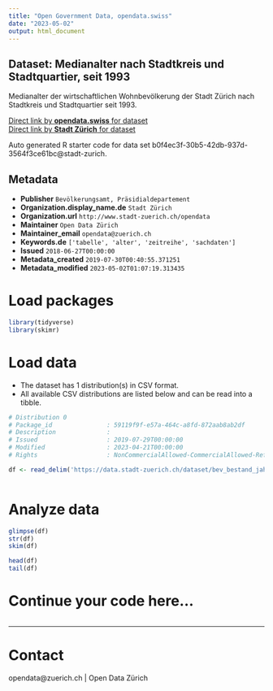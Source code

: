 ```yaml
---
title: "Open Government Data, opendata.swiss"
date: "2023-05-02"
output: html_document
---
```


## Dataset: Medianalter nach Stadtkreis und Stadtquartier, seit 1993

Medianalter der wirtschaftlichen Wohnbevölkerung der Stadt Zürich nach Stadtkreis und Stadtquartier seit 1993.


[Direct link by **opendata.swiss** for dataset](https://opendata.swiss/de/dataset/medianalter-nach-stadtkreis-und-stadtquartier-seit-19932)<br>
[Direct link by **Stadt Zürich** for dataset](https://data.stadt-zuerich.ch/dataset/bev_bestand_jahr_medianalter_od4712)

Auto generated R starter code for data set b0f4ec3f-30b5-42db-937d-3564f3ce61bc@stadt-zurich.

## Metadata

- **Publisher** `Bevölkerungsamt, Präsidialdepartement`
- **Organization.display_name.de** `Stadt Zürich`
- **Organization.url** `http://www.stadt-zuerich.ch/opendata`
- **Maintainer** `Open Data Zürich`
- **Maintainer_email** `opendata@zuerich.ch`
- **Keywords.de** `['tabelle', 'alter', 'zeitreihe', 'sachdaten']`
- **Issued** `2018-06-27T00:00:00`
- **Metadata_created** `2019-07-30T00:40:55.371251`
- **Metadata_modified** `2023-05-02T01:07:19.313435`


# Load packages

```r

library(tidyverse)
library(skimr)

```

# Load data

-   The dataset has 1 distribution(s) in CSV format.
-   All available CSV distributions are listed below and can be read into a tibble.

```r

# Distribution 0
# Package_id               : 59119f9f-e57a-464c-a8fd-872aab8ab2df
# Description              : 
# Issued                   : 2019-07-29T00:00:00
# Modified                 : 2023-04-21T00:00:00
# Rights                   : NonCommercialAllowed-CommercialAllowed-ReferenceNotRequired

df <- read_delim('https://data.stadt-zuerich.ch/dataset/bev_bestand_jahr_medianalter_od4712/download/BEV471OD4712.csv')



```

# Analyze data

```r

glimpse(df)
str(df)
skim(df)

head(df)
tail(df)

```

# Continue your code here...

```r

```

------------------------------------------------------------------------

# Contact

opendata@zuerich.ch | Open Data Zürich
